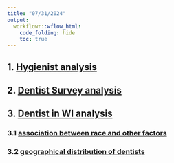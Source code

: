```yaml
---
title: "07/31/2024"
output:
  workflowr::wflow_html:
    code_folding: hide
    toc: true
---
```






## 1.  [Hygienist analysis](2024_0701_survey_part2.html)


## 2.    [Dentist Survey analysis](2024_0701_survey_part1.html)

## 3.   [Dentist in WI analysis](2024_0701_survey_part3.html)

### 3.1  [association between race and  other factors](2024_0701_survry_part3_01_racevsothers.html)

### 3.2 [geographical distribution of dentists](2024_0701_survey_part3_02_geographicaldistribution.html)

